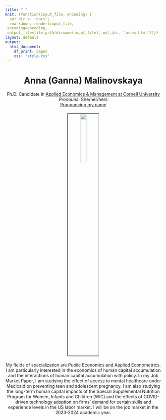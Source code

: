 ```yaml
---
title: " "
knit: (function(input_file, encoding) {
  out_dir <- 'docs';
  rmarkdown::render(input_file,
 encoding=encoding,
 output_file=file.path(dirname(input_file), out_dir, 'index.html'))})
layout: default
output:
  html_document:
    df_print: paged
    css: "style.css"
---
```


<center> <h1>Anna (Ganna) Malinovskaya</h1> </center>

<center>
Ph.D. Candidate in [Applied Economics & Management at Cornell University](https://dyson.cornell.edu/)   
*Pronouns:* She/her/hers    
[Pronouncing my name](https://namedrop.io/annamalinovskaya)     
</center>

</div>
<div style="margin-bottom:20px;">
</div>

<center>
<img src="photo_of_me.png" style="width:20%;
border:1px solid; border-color:black">
</center>

</div>
<div style="margin-bottom:20px;">
</div>

<center>
My fields of specialization are Public Economics and Applied Econometrics. I am particularly interested in the economics of human capital accumulation and the interactions of human capital accumulation with policy. In my Job Market Paper, I am studying the effect of access to mental healthcare under Medicaid on preventing teen and adolescent pregnancy. I am also studying the long-term human capital impacts of the Special Supplemental Nutrition Program for Women, Infants and Children (WIC) and the effects of COVID-driven technology adoption on firms' demand for certain skills and experience levels in the US labor market. I will be on the job market in the 2023-2024 academic year.
</center>

</div>
<div style="margin-bottom:20px;">
</div>


<!-- Matomo -->
<script>
  var _paq = window._paq = window._paq || [];
  /* tracker methods like "setCustomDimension" should be called before "trackPageView" */
  _paq.push(['trackPageView']);
  _paq.push(['enableLinkTracking']);
  (function() {
    var u="https://amgithub.matomo.cloud/";
    _paq.push(['setTrackerUrl', u+'matomo.php']);
    _paq.push(['setSiteId', '1']);
    var d=document, g=d.createElement('script'), s=d.getElementsByTagName('script')[0];
    g.async=true; g.src='//cdn.matomo.cloud/amgithub.matomo.cloud/matomo.js'; s.parentNode.insertBefore(g,s);
  })();
</script>
<!-- End Matomo Code -->

